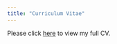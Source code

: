 ```yaml
---
title: "Curriculum Vitae"
---
```


Please click [here](https://drive.google.com/file/d/1y8MG5k71nVvLw6KKpqOWeTTO9Le9VgKZ/view?usp=sharing) to view my full CV.
